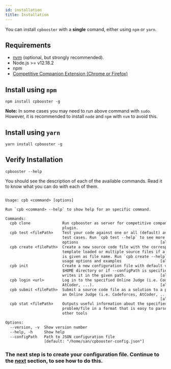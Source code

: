 ```yaml
---
id: installation
title: Installation
---
```


You can install `cpbooster` with a **single** comand, either using `npm` or `yarn`.

## Requirements

- [nvm](/docs/nvm) (optional, but strongly recommended).
- Node.js >= v12.18.2
- npm
- [Competitive Companion Extension (Chrome or Firefox)](https://github.com/jmerle/competitive-companion)

## Install using `npm`

```shell
npm install cpbooster -g
```

**Note:** In some cases you may need to run above command with `sudo`. However, it is recommended to
install `node` and `npm` with `nvm` to avoid this.

## Install using `yarn`

```shell
yarn install cpbooster -g
```

## Verify Installation

```shell
cpbooster --help
```

You should see the description of each of the available commands. Read it to know what you can do with each of them.

```txt

Usage: cpb <command> [options]

Run `cpb <command> --help` to show help for an specific command.

Commands:
  cpb clone              Run cpbooster as server for competitive companion
                         plugin.
  cpb test <filePath>    Test your code against one or all (default) available
                         test cases. Run `cpb test --help` to see more usage
                         options                                    [aliases: t]
  cpb create <filePath>  Create a new source code file with the corresponding
                         template loaded or multiple source files if a sequence
                         is given as file name. Run `cpb create --help` to see
                         usage options and examples                 [aliases: c]
  cpb init               Create a new configuration file with default values in
                         $HOME directory or if --configPath is specified, it
                         writes it in the given path.               [aliases: i]
  cpb login <url>        Log in to the specified Online Judge (i.e. Codeforces,
                         AtCoder, ...).                             [aliases: l]
  cpb submit <filePath>  Submit a source code file as a solution to a problem in
                         an Online Judge (i.e. Codeforces, AtCoder, ...).
                                                                    [aliases: s]
  cpb stat <filePath>    Outputs useful information about the specified
                         problem/file in a format that is easy to parse from
                         other tools

Options:
  --version, -v  Show version number                                   [boolean]
  --help, -h     Show help                                             [boolean]
  --configPath   Path to JSON configuration file
                 [default: "/home/san/cpbooster-config.json"]           [string]
```

### The next step is to create your configuration file. Continue to the [next](/docs/configuration) section, to see how to do this.
